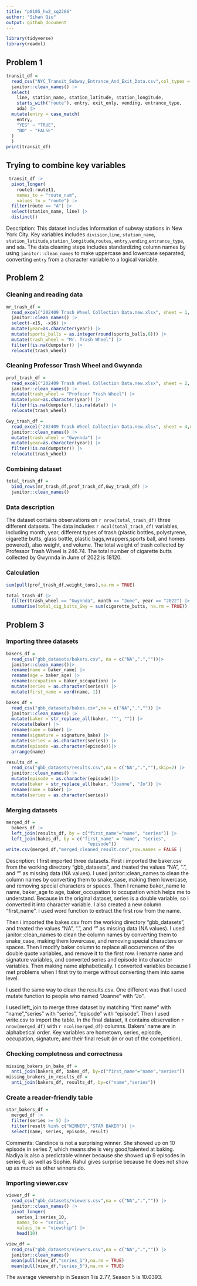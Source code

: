 ```yaml
---
title: "p8105_hw2_sq2266"
author: "Sihan Qiu"
output: github_document
---
```





```r
library(tidyverse)
library(readxl)
```

## Problem 1
```r
transit_df = 
  read_csv("NYC_Transit_Subway_Entrance_And_Exit_Data.csv",col_types = cols(Route8 = "c", Route9 = "c", Route10 = "c", Route11 = "c")) |>
  janitor::clean_names() |>
  select(
    line, station_name, station_latitude, station_longitude, 
    starts_with("route"), entry, exit_only, vending, entrance_type, 
    ada) |> 
  mutate(entry = case_match(
    entry,
    "YES" ~ "TRUE",
    "NO" ~ "FALSE"
  )
  )
print(transit_df)
```

## Trying to combine key variables
```r
 transit_df |> 
  pivot_longer(
    route1:route11,
    names_to = "route_num",
    values_to = "route") |> 
  filter(route == "A") |> 
  select(station_name, line) |> 
  distinct()
```


Description: 
This dataset includes information of subway stations in New York City. Key variables includes `division`,`line`, `station_name`, `station_latitude`,`station_longitude`,`routes`, `entry`,`vending`,`entrance_type`, and `ada`. The data cleaning steps includes standardizing column names by using `janitor::clean_names` to make uppercase and lowercase separated, converting `entry` from a character variable to a logical variable. 




## Problem 2
### Cleaning and reading data
```r
mr_trash_df = 
  read_excel("202409 Trash Wheel Collection Data.new.xlsx", sheet = 1, skip = 1) |>
  janitor::clean_names() |>
  select(-x15, -x16) |>
  mutate(year=as.character(year)) |>
  mutate(sports_balls = as.integer(round(sports_balls,0))) |>
  mutate(trash_wheel = "Mr. Trash Wheel") |>
  filter(!is.na(dumpster)) |>
  relocate(trash_wheel) 
```

### Cleaning Professor Trash Wheel and Gwynnda
```r
prof_trash_df = 
  read_excel("202409 Trash Wheel Collection Data.new.xlsx", sheet = 2, na = c("NA",".",""),skip = 1) |>
  janitor::clean_names() |>
  mutate(trash_wheel = "Profesor Trash Wheel") |>
  mutate(year=as.character(year)) |>
  filter(!is.na(dumpster),!is.na(date)) |>
  relocate(trash_wheel)
```

```r
Gwy_trash_df = 
  read_excel("202409 Trash Wheel Collection Data.new.xlsx", sheet = 4,na = c("NA",".","")) |>
  janitor::clean_names() |>
  mutate(trash_wheel = "Gwynnda") |>
  mutate(year=as.character(year)) |>
  filter(!is.na(dumpster)) |>
  relocate(trash_wheel)
```

### Combining dataset
```r
total_trash_df = 
  bind_rows(mr_trash_df,prof_trash_df,Gwy_trash_df) |>
  janitor::clean_names()
```

### Data description

The dataset contains observations on `r nrow(total_trash_df)` three different datasets. The data includes `r ncol(total_trash_df)` variables, including month, year, different types of trash (plastic bottles, polystyrene, cigarette butts, glass bottle, plastic bags,wrappers,sports ball, and homes powered), also weight, and volume. The total weight of trash collected by Professor Trash Wheel is 246.74. The total number of cigarette butts collected by Gwynnda in June of 2022 is 18120.

### Calculation
```r
sum(pull(prof_trash_df,weight_tons),na.rm = TRUE)
```

```r
total_trash_df |>
  filter(trash_wheel == "Gwynnda", month == "June", year == "2022") |>
  summarise(total_cig_butts_Gwy = sum(cigarette_butts, na.rm = TRUE))
```



## Problem 3

### Importing three datasets
```r
bakers_df = 
  read_csv("gbb_datasets/bakers.csv", na = c("NA",".",""))|>
  janitor::clean_names()|>
  rename(name = baker_name) |>
  rename(age = baker_age) |>
  rename(occupation = baker_occupation) |>
  mutate(series = as.character(series)) |>
  mutate(first_name = word(name, 1))
```

```r
bakes_df = 
  read_csv("gbb_datasets/bakes.csv",na = c("NA",".","")) |>
  janitor::clean_names() |>
  mutate(baker = str_replace_all(baker, '"', "")) |>
  relocate(baker) |>
  rename(name = baker) |>
  rename(signature = signature_bake) |>
  mutate(series = as.character(series)) |>
  mutate(episode =as.character(episode))|>
  arrange(name)
```

```r
results_df = 
  read_csv("gbb_datasets/results.csv",na = c("NA",".",""),skip=2) |>
  janitor::clean_names() |>
  mutate(episode = as.character(episode))|>
  mutate(baker = str_replace_all(baker, "Joanne", "Jo")) |>
  rename(name = baker) |>
  mutate(series = as.character(series)) 
```

### Merging datasets
```r
merged_df = 
  bakers_df |>
  left_join(results_df, by = c("first_name"="name", "series")) |>
  left_join(bakes_df, by = c("first_name" = "name", "series", 
                               "episode"))
write.csv(merged_df,"merged_cleaned_result.csv",row.names = FALSE )
```

Description:
I first imported three datasets. First i imported the baker.csv from the working directory "gbb_datasets", and treated the values "NA", ".", and "" as missing data (NA values). I used janitor::clean_names to clean the column names by converting them to snake_case, making them lowercase, and removing special characters or spaces. Then I rename baker_name to name, baker_age to age, baker_occupation to occupation which helps me to understand. Because in the original dataset, series is a double variable, so i converted it into character variable. I also created a new column "first_name". I used word function to extract the first row from the name. 

Then i imported the bakes.csv from the working directory "gbb_datasets", and treated the values "NA", ".", and "" as missing data (NA values). I used janitor::clean_names to clean the column names by converting them to snake_case, making them lowercase, and removing special characters or spaces. Then I modify baker column to replace all occurrences of the double quote variables, and remove it to the first row. I rename name and signature variables, and converted series and episode into character variables. Then making name alphabetically. I converted variables because I met problems when I first try to merge without converting them into same level. 

I used the same way to clean the results.csv. One different was that I used mutate function to people who named "Joanne" with "Jo". 

I used left_join to merge three dataset by matching "first name" with "name","series" with "series", "episode" with "episode". Then I used write.csv to import the table. In the final dataset, it contains observation `r nrow(merged_df)` with `r ncol(merged_df)` columns. Bakers' name are in alphabetical order. Key variables are hometown, series, episode, occupation, signature, and their final result (in or out of the competition). 

### Checking completness and correctness 
```r
missing_bakers_in_bake_df = 
  anti_join(bakers_df, bakes_df, by=c("first_name"="name","series"))
missing_brakers_in_results_df =
  anti_join(bakers_df, results_df, by=c("name","series"))
```

### Create a reader-friendly table
```r
star_bakers_df = 
  merged_df |>
  filter(series >= 5) |>
  filter(result %in% c("WINNER","STAR BAKER")) |>
  select(name, series, episode, result)
```
Comments:
Candince is not a surprising winner. She showed up on 10 episode in series 7, which means she is very good/talented at baking. Nadiya is also a predictable winner because she showed up 9 episodes in series 6, as well as Sophie. Rahul gives surprise because he does not show up as much as other winners do. 


### Importing viewer.csv
```r
viewer_df = 
  read_csv("gbb_datasets/viewers.csv",na = c("NA",".","")) |>
  janitor::clean_names() |>
  pivot_longer(
    series_1:series_10,
    names_to = "series",
    values_to = "viewship") |>
    head(10)
```


```r
view_df = 
  read_csv("gbb_datasets/viewers.csv",na = c("NA",".","")) |>
  janitor::clean_names()
  mean(pull(view_df,"series_1"),na.rm = TRUE) 
  mean(pull(view_df,"series_5"),na.rm = TRUE) 
```

The average viewership in Season 1 is 2.77, Season 5 is 10.0393.
